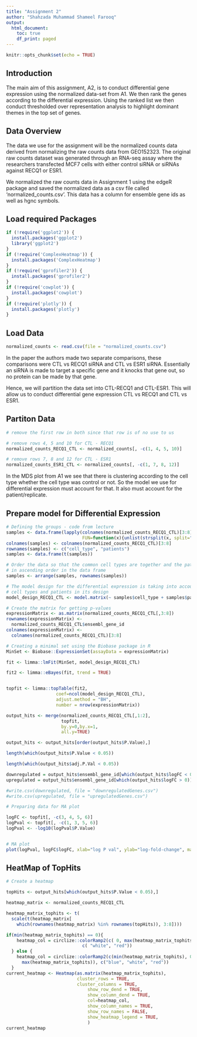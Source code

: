 ```yaml
---
title: "Assignment 2"
author: "Shahzada Muhammad Shameel Farooq"
output:
  html_document:
    toc: true
    df_print: paged
---
```

```r
knitr::opts_chunk$set(echo = TRUE)
```

## Introduction 
The main aim of this assignment, A2, is to conduct differential gene expression 
using the normalized data-set from A1. We then rank the genes according to the 
differential expression. Using the ranked list we then conduct thresholded over 
representation analysis to highlight dominant themes in the top set of genes. 

## Data Overview 
The data we use for the assignment will be the normalized counts data derived from normalizing the raw counts data from GEO152323. The original raw counts dataset was generated through an RNA-seq assay where the researchers transfected MCF7 cells with either control siRNA or siRNAs against RECQ1 or ESR1. 

We normalized the raw counts data in Assignment 1 using the edgeR package and saved the normalized data as a csv file called 'normalized_counts.csv'. This data has a column for ensemble gene ids as well as hgnc symbols. 

## Load required Packages 
```r
if (!require('ggplot2')) {
  install.packages('ggplot2')
  library('ggplot2')
}
if (!require('ComplexHeatmap')) {
  install.packages('ComplexHeatmap')
}
if (!require('gprofiler2')) {
  install.packages('gprofiler2')
}
if (!require('cowplot')) {
  install.packages('cowplot')
}
if (!require('plotly')) {
  install.packages('plotly')
}
```

## Load Data
```r
normalized_counts <- read.csv(file = "normalized_counts.csv")
```

In the paper the authors made two separate comparisons, these comparisons were
CTL vs RECQ1 siRNA and CTL vs ESR1 siRNA. Essentially an siRNA is made to target a
specific gene and it knocks that gene out, so no protein can be made by that gene. 

Hence, we will partition the data set into CTL-RECQ1 and CTL-ESR1. This will allow 
us to conduct differential gene expression CTL vs RECQ1 and CTL vs ESR1.

## Partiton Data

```r
# remove the first row in both since that row is of no use to us

# remove rows 4, 5 and 10 for CTL - RECQ1 
normalized_counts_RECQ1_CTL <- normalized_counts[, -c(1, 4, 5, 10)]

# remove rows 7, 8 and 12 for CTL - ESR1
normalized_counts_ESR1_CTL <- normalized_counts[, -c(1, 7, 8, 12)]


```

In the MDS plot from A1 we see that there is clustering according to the cell type
whether the cell type was control or not. 
So the model we use for differential expression must account for that.
It also must account for the patient/replicate.

## Prepare model for Differential Expression

```r

# Defining the groups - code from lecture
samples <- data.frame(lapply(colnames(normalized_counts_RECQ1_CTL)[3:8],
                             FUN=function(x){unlist(strsplit(x, split="\\_"))[c(2,4)]}))
colnames(samples) <- colnames(normalized_counts_RECQ1_CTL)[3:8]
rownames(samples) <- c("cell_type", "patients")
samples <- data.frame(t(samples))

# Order the data so that the common cell types are together and the patients are
# in ascending order in the data frame
samples <- arrange(samples, rownames(samples))

# The model design for the differential expression is taking into account the 
# cell types and patients in its design
model_design_RECQ1_CTL <- model.matrix(~ samples$cell_type + samples$patients)

# Create the matrix for getting p-values
expressionMatrix <- as.matrix(normalized_counts_RECQ1_CTL[,3:8])
rownames(expressionMatrix) <-
  normalized_counts_RECQ1_CTL$ensembl_gene_id
colnames(expressionMatrix) <-
  colnames(normalized_counts_RECQ1_CTL)[3:8]

# Creating a minimal set using the Biobase package in R
MinSet <- Biobase::ExpressionSet(assayData = expressionMatrix)

fit <- limma::lmFit(MinSet, model_design_RECQ1_CTL)

fit2 <- limma::eBayes(fit, trend = TRUE)


topfit <- limma::topTable(fit2,
                   coef=ncol(model_design_RECQ1_CTL),
                   adjust.method = "BH",
                   number = nrow(expressionMatrix))

output_hits <- merge(normalized_counts_RECQ1_CTL[,1:2],
                     topfit,
                     by.y=0,by.x=1,
                     all.y=TRUE)

output_hits <- output_hits[order(output_hits$P.Value),]

length(which(output_hits$P.Value < 0.05))

length(which(output_hits$adj.P.Val < 0.05))

downregulated = output_hits$ensembl_gene_id[which(output_hits$logFC < 0)]
upregulated = output_hits$ensembl_gene_id[which(output_hits$logFC > 0)]

#write.csv(downregulated, file = "downregulatedGenes.csv")
#write.csv(upregulated, file = "upregulatedGenes.csv")

# Preparing data for MA plot

logFC <- topfit[, -c(3, 4, 5, 6)]
logPval <- topfit[, -c(1, 3, 5, 6)]
logPval <- -log10(logPval$P.Value)


# MA plot
plot(logPval, logFC$logFC, xlab="log P val", ylab="log-fold-change", main = "MA plot: RECQ1 siRNA vs CTL")


```

## HeatMap of TopHits

```r
# Create a heatmap

topHits <- output_hits[which(output_hits$P.Value < 0.05),]

heatmap_matrix <- normalized_counts_RECQ1_CTL

heatmap_matrix_tophits <- t(
  scale(t(heatmap_matrix[
    which(rownames(heatmap_matrix) %in% rownames(topHits)), 3:8])))

if(min(heatmap_matrix_tophits) == 0){
    heatmap_col = circlize::colorRamp2(c( 0, max(heatmap_matrix_tophits)), 
                             c( "white", "red"))
  } else {
    heatmap_col = circlize::colorRamp2(c(min(heatmap_matrix_tophits), 0,
      max(heatmap_matrix_tophits)), c("blue", "white", "red"))
  }
current_heatmap <- Heatmap(as.matrix(heatmap_matrix_tophits),
                           cluster_rows = TRUE,
                           cluster_columns = TRUE,
                               show_row_dend = TRUE,
                               show_column_dend = TRUE, 
                               col=heatmap_col,
                               show_column_names = TRUE, 
                               show_row_names = FALSE,
                               show_heatmap_legend = TRUE,
                               )
current_heatmap

```


